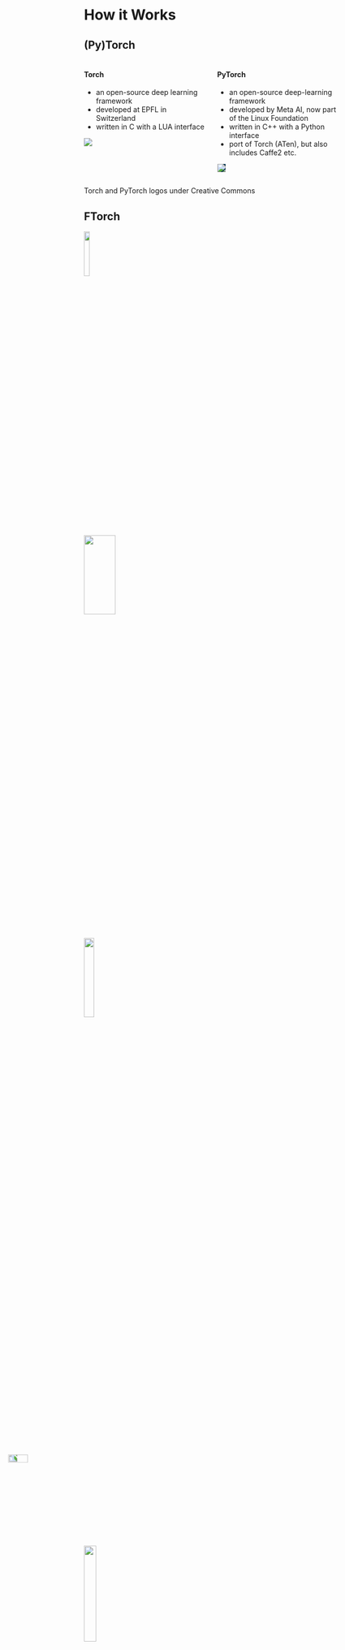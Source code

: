 # How it Works


## (Py)Torch

::::{.columns}
:::{.column width=50%}
#### Torch

- an open-source deep learning framework
- developed at EPFL in Switzerland
- written in C with a LUA interface

![](images/Torch_logo.png)

:::
:::{.column width=50%}
#### PyTorch

- an open-source deep-learning framework
- developed by Meta AI, now part of the Linux Foundation
- written in C++ with a Python interface
- port of Torch (ATen), but also includes Caffe2 etc.

![]( https://raw.githubusercontent.com/pytorch/pytorch/main/docs/source/_static/img/pytorch-logo-dark.png ){style="background-image: radial-gradient(gray 0%, #03334E 75%);"}
:::
::::

:::{.attribution}
Torch and PyTorch logos under Creative Commons
:::

<!--
## (Py)Torch

#### Automatic Differentiation

- Symbolic Differentiation
- Numerical Differentiation
- Automatic Differentiation
-->

<!--
## TorchScript and libtorch

PyTorch provides a (pythonic-ish) C++ interface to the underlying C++ codes.

This is accessible through libtorch
-->


## FTorch

![]( https://raw.githubusercontent.com/fortran-lang/fortran-lang.org/bbdc33ec7bfc06fa6111093ae9712a7f7837b555/assets/img/fortran-logo.svg ){.absolute top=10% right=12.5% width=15%}


![](https://www.freepngimg.com/thumb/youtube/77810-arrows-marketing-youtube-arrow-red-free-transparent-image-hq.png){.absolute top=20% right=30% width="35%" height="20%"}

![](https://s3.dualstack.us-east-2.amazonaws.com/pythondotorg-assets/media/community/logos/python-logo-only.png){.absolute top=40% left=30% height="20%"}

![](https://www.freepngimg.com/thumb/youtube/77810-arrows-marketing-youtube-arrow-red-free-transparent-image-hq.png){style="transform: rotate(270deg);" .absolute top=70% left=30% width="18%" height="10%"}

![](https://www.pngall.com/wp-content/uploads/5/Open-Box-PNG-Clipart.png){.absolute top=18% left=0% height="22%"}

![](https://www.freepngimg.com/thumb/youtube/77810-arrows-marketing-youtube-arrow-red-free-transparent-image-hq.png){style="transform: rotate(270deg);" .absolute top=33% left=14% width="10%" height="25%"}

:::{style="text-align: center; color: black;" .absolute top="27%" left="6.5%"}
Python  
env
:::

:::{style="text-align: center;" .absolute top="44%" left="44%"}
Python  
runtime
:::

![]( https://raw.githubusercontent.com/pytorch/pytorch/main/docs/source/_static/img/pytorch-logo-dark.png ){style="background-image: radial-gradient(gray 0%, #03334E 75%);" .absolute bottom=10.5% right=6% height=13%}


::: {.fragment .fade-in-then-semi-out}
![](https://imgs.xkcd.com/comics/python_environment_2x.png){.absolute bottom=13% left=0% height=70%}
:::

::: {.attribution}
[xkcd #1987](https://xkcd.com/1987/)
by Randall Munroe,
used under [CC BY-NC 2.5](https://creativecommons.org/licenses/by-nc/2.5/)
:::

::: {.fragment .fade-in}
![](https://www.freepngimg.com/thumb/youtube/77810-arrows-marketing-youtube-arrow-red-free-transparent-image-hq.png){style="transform: scaleY(-1) rotate(130deg); filter:hue-rotate(150deg);" .absolute top=37% left=78% width="35%" height="20%"}
:::


## libtorch and FTorch

- libtorch is a C++ library providing an interface into the underlying PyTorch 
- FTorch binds to this using the `iso_c_binding` module (intrinsic since 2003).
- We utilise shared memory (on CPU) reducing data transfer overheads
